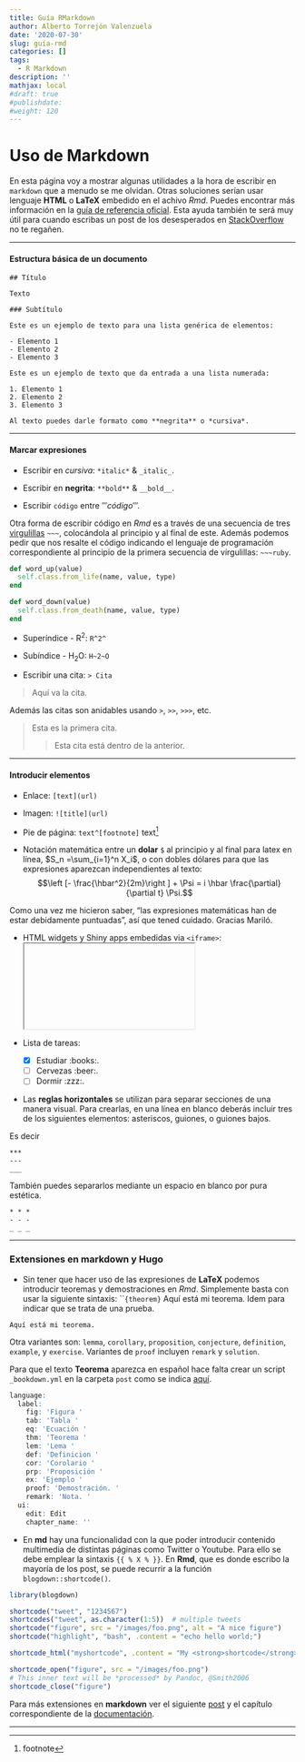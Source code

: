 ```yaml
---
title: Guía RMarkdown
author: Alberto Torrejón Valenzuela
date: '2020-07-30'
slug: guía-rmd
categories: []
tags:
  - R Markdown
description: ''
mathjax: local
#draft: true
#publishdate: 
#weight: 120
---
```


# Uso de Markdown 

<div class = "just"> En esta página voy a mostrar algunas utilidades a la hora de escribir en `markdown` que a menudo se me olvidan. Otras soluciones serían usar lenguaje **HTML** o **LaTeX** embedido en el achivo *Rmd*. Puedes encontrar más información en la [guía de referencia oficial](https://rstudio.com/wp-content/uploads/2015/03/rmarkdown-reference.pdf). Esta ayuda también te será muy útil para cuando escribas un post de los desesperados en [StackOverflow](https://stackoverflow.com/) no te regañen. </div>

---

#### Estructura básica de un documento

```
## Título

Texto

### Subtítulo

Este es un ejemplo de texto para una lista genérica de elementos:

- Elemento 1
- Elemento 2
- Elemento 3

Este es un ejemplo de texto que da entrada a una lista numerada:

1. Elemento 1
2. Elemento 2
3. Elemento 3

Al texto puedes darle formato como **negrita** o *cursiva*.
```

---

#### Marcar expresiones

- Escribir en *cursiva*: `*italic*` & `_italic_`. 

- Escribir en **negrita**: `**bold**` & `__bold__`.

- Escribir `código` entre $''' código '''$.

Otra forma de escribir código en *Rmd* es a través de una secuencia de tres [virgulillas](https://es.wikipedia.org/wiki/Virgulilla) `~~~`, colocándola al principio y al final de este. Además podemos pedir que nos resalte el código indicando el lenguaje de programación correspondiente al principio de la primera secuencia de virgulillas: `~~~ruby`.

~~~ruby
def word_up(value)
  self.class.from_life(name, value, type)
end

def word_down(value)
  self.class.from_death(name, value, type)
end
~~~

- Superíndice - R^2^: `R^2^` 

- Subíndice - H~2~O: `H~2~O` 

- Escribir una cita: `> Cita`

> Aquí va la cita.

Además las citas son anidables usando `>`, `>>`, `>>>`, etc.

> Esta es la primera cita.
>
>> Esta cita está dentro de la anterior.

---

#### Introducir elementos

- Enlace: `[text](url)`

- Imagen: `![title](url)` 

- Pie de página: `text^[footnote]` text^[footnote]

- Notación matemática entre un **dolar** `$` al principio y al final para latex en línea, $S_n =\sum_{i=1}^n X_i$, o con dobles dólares para que las expresiones aparezcan independientes al texto: $$\left [- \frac{\hbar^2}{2m}\right ] + \Psi = i \hbar \frac{\partial}{\partial t} \Psi.$$

Como una vez me hicieron saber, "las expresiones matemáticas han de estar debidamente puntuadas", así que tened cuidado. Gracias Mariló. 

- HTML widgets y Shiny apps embedidas via `<iframe>`: <iframe> </iframe>

- Lista de tareas:

  + [x] Estudiar :books:.
  + [ ] Cervezas :beer:.
  + [ ] Dormir :zzz:.
  
- Las **reglas horizontales** se utilizan para separar secciones de una manera visual. Para crearlas, en una línea en blanco deberás incluir tres de los siguientes elementos: asteriscos, guiones, o guiones bajos.

Es decir

```
***
---
___
```

También puedes separarlos mediante un espacio en blanco por pura estética.

```
* * *
- - -
_ _ _
```

---

### Extensiones en markdown y Hugo

- Sin tener que hacer uso de las expresiones de **LaTeX** podemos introducir teoremas y demostraciones en *Rmd*. Simplemente basta con usar la siguiente sintaxis: ```{theorem}` Aquí está mi teorema. Idem para indicar que se trata de una prueba.

```theorem
Aquí está mi teorema.
```

Otra variantes son: `lemma`, `corollary`, `proposition`, `conjecture`, `definition`, `example`, y `exercise`. Variantes de `proof` incluyen `remark` y `solution`. 

Para que el texto **Teorema** aparezca en español hace falta crear un script `_bookdown.yml` en la carpeta `post` como se indica [aquí](http://destio.us.es/calvo/post/2017-08-27-como-he-creado-mi-pagina-web-personal-con-el-paquete-r-blogdown/como-he-creado-mi-pagina-web-personal-con-el-paquete-r-blogdown/#algunas-curiosidades).

~~~r
language:
  label:
    fig: 'Figura '
    tab: 'Tabla '
    eq: 'Ecuación '
    thm: 'Teorema '
    lem: 'Lema '
    def: 'Definicion '
    cor: 'Corolario '
    prp: 'Proposición '
    ex: 'Ejemplo '
    proof: 'Demostración. '
    remark: 'Nota. '
  ui:
    edit: Edit
    chapter_name: ''
~~~

- En **md** hay una funcionalidad con la que poder introducir contenido multimedia de distintas páginas como Twitter o Youtube. Para ello se debe emplear la sintaxis ``{{ % X % }}``. En **Rmd**, que es donde escribo la mayoría de los post, se puede recurrir a la función `blogdown::shortcode()`.

```r
library(blogdown)

shortcode("tweet", "1234567")
shortcodes("tweet", as.character(1:5))  # multiple tweets
shortcode("figure", src = "/images/foo.png", alt = "A nice figure")
shortcode("highlight", "bash", .content = "echo hello world;")

shortcode_html("myshortcode", .content = "My <strong>shortcode</strong>.")

shortcode_open("figure", src = "/images/foo.png")
# This inner text will be *processed* by Pandoc, @Smith2006
shortcode_close("figure")
```

Para más extensiones en **markdown** ver el siguiente [post](http://destio.us.es/calvo/post/2017-08-30-como-he-creado-mi-pagina-web-2-parte/como-he-creado-mi-pagina-web-2-parte/) y el capítulo correspondiente de la [documentación](https://bookdown.org/yihui/rmarkdown/bookdown-markdown.html).

  
---
